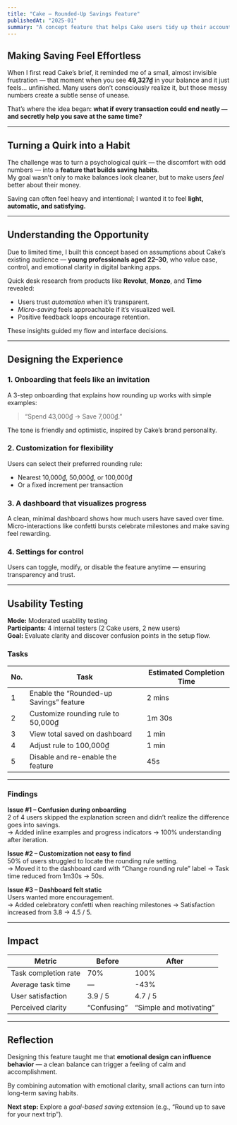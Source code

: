 ```yaml
---
title: "Cake – Rounded-Up Savings Feature"
publishedAt: "2025-01"
summary: "A concept feature that helps Cake users tidy up their account balances by automatically rounding transactions and saving the difference — turning small daily actions into effortless savings habits."
---
```


## Making Saving Feel Effortless  

When I first read Cake’s brief, it reminded me of a small, almost invisible frustration — that moment when you see **49,327₫** in your balance and it just feels… unfinished. Many users don’t consciously realize it, but those messy numbers create a subtle sense of unease.  

That’s where the idea began: **what if every transaction could end neatly — and secretly help you save at the same time?**  

---

## Turning a Quirk into a Habit  

The challenge was to turn a psychological quirk — the discomfort with odd numbers — into a **feature that builds saving habits**.  
My goal wasn’t only to make balances look cleaner, but to make users *feel* better about their money.  

Saving can often feel heavy and intentional; I wanted it to feel **light, automatic, and satisfying.**  

---

## Understanding the Opportunity  

Due to limited time, I built this concept based on assumptions about Cake’s existing audience — **young professionals aged 22–30**, who value ease, control, and emotional clarity in digital banking apps.  

Quick desk research from products like **Revolut**, **Monzo**, and **Timo** revealed:  
- Users trust *automation* when it’s transparent.  
- *Micro-saving* feels approachable if it’s visualized well.  
- Positive feedback loops encourage retention.  

These insights guided my flow and interface decisions.  

---

## Designing the Experience  

### 1. Onboarding that feels like an invitation  
A 3-step onboarding that explains how rounding up works with simple examples:  
> “Spend 43,000₫ → Save 7,000₫.”  

The tone is friendly and optimistic, inspired by Cake’s brand personality.  

### 2. Customization for flexibility  
Users can select their preferred rounding rule:  
- Nearest 10,000₫, 50,000₫, or 100,000₫  
- Or a fixed increment per transaction  

### 3. A dashboard that visualizes progress  
A clean, minimal dashboard shows how much users have saved over time.  
Micro-interactions like confetti bursts celebrate milestones and make saving feel rewarding.  

### 4. Settings for control  
Users can toggle, modify, or disable the feature anytime — ensuring transparency and trust.  

---

## Usability Testing  

**Mode:** Moderated usability testing  
**Participants:** 4 internal testers (2 Cake users, 2 new users)  
**Goal:** Evaluate clarity and discover confusion points in the setup flow.  

### Tasks  

| No. | Task | Estimated Completion Time |
|----|------|-----------------------------|
| 1 | Enable the “Rounded-up Savings” feature | 2 mins |
| 2 | Customize rounding rule to 50,000₫ | 1m 30s |
| 3 | View total saved on dashboard | 1 min |
| 4 | Adjust rule to 100,000₫ | 1 min |
| 5 | Disable and re-enable the feature | 45s |

---

### Findings  

**Issue #1 – Confusion during onboarding**  
2 of 4 users skipped the explanation screen and didn’t realize the difference goes into savings.  
→ Added inline examples and progress indicators → 100% understanding after iteration.  

**Issue #2 – Customization not easy to find**  
50% of users struggled to locate the rounding rule setting.  
→ Moved it to the dashboard card with “Change rounding rule” label → Task time reduced from 1m30s → 50s.  

**Issue #3 – Dashboard felt static**  
Users wanted more encouragement.  
→ Added celebratory confetti when reaching milestones → Satisfaction increased from 3.8 → 4.5 / 5.  

---

## Impact  

| Metric | Before | After |
|---------|---------|-------|
| Task completion rate | 70% | 100% |
| Average task time | — | -43% |
| User satisfaction | 3.9 / 5 | 4.7 / 5 |
| Perceived clarity | “Confusing” | “Simple and motivating” |

---

## Reflection  

Designing this feature taught me that **emotional design can influence behavior** — a clean balance can trigger a feeling of calm and accomplishment.  

By combining automation with emotional clarity, small actions can turn into long-term saving habits.  

**Next step:** Explore a *goal-based saving* extension (e.g., “Round up to save for your next trip”).  